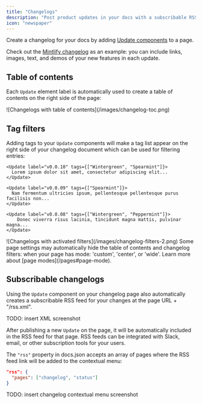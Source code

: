```yaml
---
title: "Changelogs"
description: "Post product updates in your docs with a subscribable RSS feed"
icon: "newspaper"
---
```


Create a changelog for your docs by adding [Update components](/components/update) to a page.

Check out the [Mintlify changelog](/changelog) as an example: you can include links, images, text, and demos of your new features in each update.

## Table of contents

Each `Update` element label is automatically used to create a table of contents on the right side of the page:

<Frame caption="Table of contents">
![Changelogs with table of contents](/images/changelog-toc.png)
</Frame>

## Tag filters

Adding tags to your `Update` components will make a tag list appear on the right side of your changelog document which can be used for filtering entries:

```mdx
<Update label="v0.0.10" tags={["Wintergreen", "Spearmint"]}>
  Lorem ipsum dolor sit amet, consectetur adipiscing elit...
</Update>

<Update label="v0.0.09" tags={["Spearmint"]}>
  Nam fermentum ultricies ipsum, pellentesque pellentesque purus facilisis non...
</Update>

<Update label="v0.0.08" tags={["Wintergreen", "Peppermint"]}>
    Donec viverra risus lacinia, tincidunt magna mattis, pulvinar magna...
</Update>
```

<Frame caption="Tag filters">
![Changelogs with activated filters](/images/changelog-filters-2.png)
</Frame>

<Tip>
  Some page settings may automatically hide the table of contents and changelog filters: when your page has mode: 'custom', 'center', or 'wide'. Learn more about [page modes](/pages#page-mode).
</Tip> 

## Subscribable changelogs

Using the `Update` component on your changelog page also automatically creates a subscribable RSS feed for your changes at the page URL + "/rss.xml".

<div style={{ border: '2px solid #ff00ff' }}>
  TODO: insert XML screenshot
</div>

After publishing a new `Update` on the page, it will be automatically included in the RSS feed for that page. RSS feeds can be integrated with Slack, email, or other subscription tools for your users.

The `"rss"` property in docs.json accepts an array of pages where the RSS feed link will be added to the contextual menu:

```json
"rss": {
  "pages": ["changelog", "status"]
}
```
<div style={{ border: '2px solid #ff00ff' }}>
  TODO: insert changelog contextual menu screenshot
</div>
